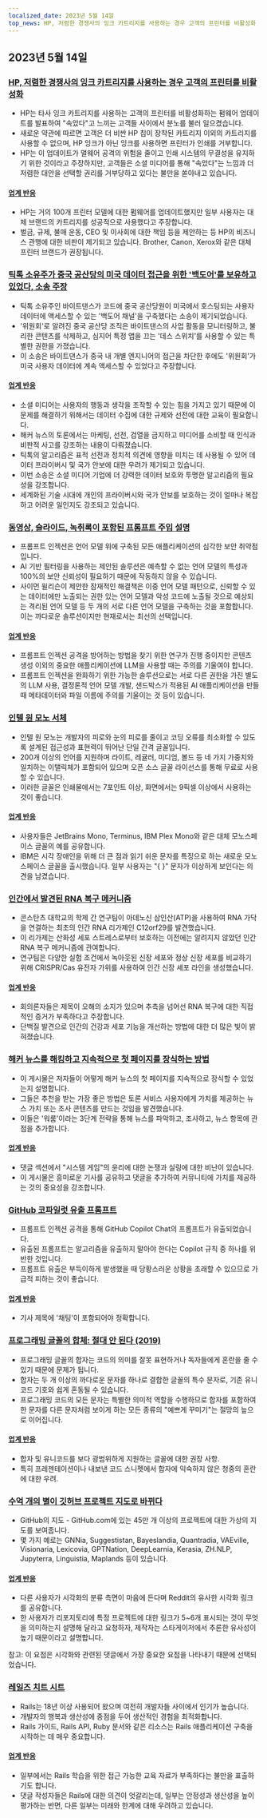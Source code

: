 ```yaml
---
localized_date: 2023년 5월 14일
top_news: HP, 저렴한 경쟁사의 잉크 카트리지를 사용하는 경우 고객의 프린터를 비활성화
---
```




<CallToAction />

<Steps>

## 2023년 5월 14일

### [HP, 저렴한 경쟁사의 잉크 카트리지를 사용하는 경우 고객의 프린터를 비활성화](https://www.telegraph.co.uk/money/consumer-affairs/hp-printers-computers-ink-cartridges-rivals/)

- HP는 타사 잉크 카트리지를 사용하는 고객의 프린터를 비활성화하는 펌웨어 업데이트를 발표하여 "속았다"고 느끼는 고객들 사이에서 분노를 불러 일으켰습니다.
- 새로운 약관에 따르면 고객은 더 비싼 HP 칩이 장착된 카트리지 이외의 카트리지를 사용할 수 없으며, HP 잉크가 아닌 잉크를 사용하면 프린터가 인쇄를 거부합니다.
- HP는 이 업데이트가 멀웨어 공격의 위험을 줄이고 인쇄 시스템의 무결성을 유지하기 위한 것이라고 주장하지만, 고객들은 소셜 미디어를 통해 "속았다"는 느낌과 더 저렴한 대안을 선택할 권리를 거부당하고 있다는 불만을 쏟아내고 있습니다.

#### [업계 반응](http://news.ycombinator.com/item?id=35930518)

- HP는 거의 100개 프린터 모델에 대한 펌웨어를 업데이트했지만 일부 사용자는 대체 브랜드의 카트리지를 성공적으로 사용했다고 주장합니다.
- 벌금, 규제, 불매 운동, CEO 및 이사회에 대한 책임 등을 제안하는 등 HP의 비즈니스 관행에 대한 비판이 제기되고 있습니다. Brother, Canon, Xerox와 같은 대체 프린터 브랜드가 권장됩니다.

### [틱톡 소유주가 중국 공산당의 미국 데이터 접근을 위한 '백도어'를 보유하고 있었다, 소송 주장](https://www.businessinsider.com/new-lawsuit-alleges-tiktok-owner-let-ccp-access-user-data-2023-5)

- 틱톡 소유주인 바이트댄스가 코드에 중국 공산당원이 미국에서 호스팅되는 사용자 데이터에 액세스할 수 있는 '백도어 채널'을 구축했다는 소송이 제기되었습니다.
- '위원회'로 알려진 중국 공산당 조직은 바이트댄스의 사업 활동을 모니터링하고, 불리한 콘텐츠를 삭제하고, 심지어 특정 앱을 끄는 '데스 스위치'를 사용할 수 있는 특별한 권한을 가졌습니다.
- 이 소송은 바이트댄스가 중국 내 개별 엔지니어의 접근을 차단한 후에도 '위원회'가 미국 사용자 데이터에 계속 액세스할 수 있었다고 주장합니다.

#### [업계 반응](http://news.ycombinator.com/item?id=35929348)

- 소셜 미디어는 사용자의 행동과 생각을 조작할 수 있는 힘을 가지고 있기 때문에 이 문제를 해결하기 위해서는 데이터 수집에 대한 규제와 선전에 대한 교육이 필요합니다.
- 해커 뉴스의 토론에서는 마케팅, 선전, 검열을 금지하고 미디어를 소비할 때 인식과 비판적 사고를 강조하는 내용이 다뤄졌습니다.
- 틱톡의 알고리즘은 표적 선전과 정치적 의견에 영향을 미치는 데 사용될 수 있어 데이터 프라이버시 및 국가 안보에 대한 우려가 제기되고 있습니다.
- 이번 소송은 소셜 미디어 기업에 더 강력한 데이터 보호와 투명한 알고리즘의 필요성을 강조합니다.
- 세계화된 기술 시대에 개인의 프라이버시와 국가 안보를 보호하는 것이 얼마나 복잡하고 어려운 일인지도 강조되고 있습니다.

### [동영상, 슬라이드, 녹취록이 포함된 프롬프트 주입 설명](https://simonwillison.net/2023/May/2/prompt-injection-explained/)

- 프롬프트 인젝션은 언어 모델 위에 구축된 모든 애플리케이션의 심각한 보안 취약점입니다.
- AI 기반 필터링을 사용하는 제안된 솔루션은 예측할 수 없는 언어 모델의 특성과 100%의 보안 신뢰성이 필요하기 때문에 작동하지 않을 수 있습니다.
- 사이먼 윌리슨이 제안한 잠재적인 해결책은 이중 언어 모델 패턴으로, 신뢰할 수 있는 데이터에만 노출되는 권한 있는 언어 모델과 악성 코드에 노출될 것으로 예상되는 격리된 언어 모델 등 두 개의 서로 다른 언어 모델을 구축하는 것을 포함합니다. 이는 까다로운 솔루션이지만 현재로서는 최선의 선택입니다.

#### [업계 반응](http://news.ycombinator.com/item?id=35929122)

- 프롬프트 인젝션 공격을 방어하는 방법을 찾기 위한 연구가 진행 중이지만 콘텐츠 생성 이외의 중요한 애플리케이션에 LLM을 사용할 때는 주의를 기울여야 합니다.
- 프롬프트 인젝션을 완화하기 위한 가능한 솔루션으로는 서로 다른 권한을 가진 별도의 LLM 사용, 결정론적 언어 모델 개발, 샌드박스가 적용된 AI 애플리케이션을 만들 때 메타데이터와 파일 이름에 주의를 기울이는 것 등이 있습니다.

### [인텔 원 모노 서체](https://github.com/intel/intel-one-mono)

- 인텔 원 모노는 개발자의 피로와 눈의 피로를 줄이고 코딩 오류를 최소화할 수 있도록 설계된 접근성과 표현력이 뛰어난 단일 간격 글꼴입니다.
- 200개 이상의 언어를 지원하며 라이트, 레귤러, 미디엄, 볼드 등 네 가지 가중치와 일치하는 이탤릭체가 포함되어 있으며 오픈 소스 글꼴 라이선스를 통해 무료로 사용할 수 있습니다.
- 이러한 글꼴은 인쇄물에서는 7포인트 이상, 화면에서는 9픽셀 이상에서 사용하는 것이 좋습니다.

#### [업계 반응](http://news.ycombinator.com/item?id=35925124)

- 사용자들은 JetBrains Mono, Terminus, IBM Plex Mono와 같은 대체 모노스페이스 글꼴의 예를 공유합니다.
- IBM은 시각 장애인을 위해 더 큰 점과 읽기 쉬운 문자를 특징으로 하는 새로운 모노스페이스 글꼴을 출시했습니다. 일부 사용자는 "{ }" 문자가 이상하게 보인다는 의견을 남겼습니다.

### [인간에서 발견된 RNA 복구 메커니즘](https://phys.org/news/2023-04-hidden-rna-mechanism-humans.html)

- 콘스탄츠 대학교의 학제 간 연구팀이 아데노신 삼인산(ATP)을 사용하여 RNA 가닥을 연결하는 최초의 인간 RNA 리가제인 C12orf29를 발견했습니다.
- 이 리가제는 산화성 세포 스트레스로부터 보호하는 이전에는 알려지지 않았던 인간 RNA 복구 메커니즘에 관여합니다.
- 연구팀은 다양한 실험 조건에서 녹아웃된 신장 세포와 정상 신장 세포를 비교하기 위해 CRISPR/Cas 유전자 가위를 사용하여 인간 신장 세포 라인을 생성했습니다.

#### [업계 반응](http://news.ycombinator.com/item?id=35924495)

- 회의론자들은 제목이 오해의 소지가 있으며 추측을 넘어선 RNA 복구에 대한 직접적인 증거가 부족하다고 주장합니다.
- 단백질 발견으로 인간의 건강과 세포 기능을 개선하는 방법에 대한 더 많은 빛이 밝혀졌습니다.

### [해커 뉴스를 해킹하고 지속적으로 첫 페이지를 장식하는 방법](https://www.indiehackers.com/post/how-to-hack-hacker-news-and-consistently-hit-the-front-page-56b4a04e12)

- 이 게시물은 저자들이 어떻게 해커 뉴스의 첫 페이지를 지속적으로 장식할 수 있었는지 설명합니다.
- 그들은 추천을 받는 가장 좋은 방법은 토론 서비스 사용자에게 가치를 제공하는 뉴스 가치 또는 조사 콘텐츠를 만드는 것임을 발견했습니다.
- 이들은 '워룸'이라는 3단계 전략을 통해 뉴스를 파악하고, 조사하고, 뉴스 항목에 관점을 추가합니다.

#### [업계 반응](http://news.ycombinator.com/item?id=35929794)

- 댓글 섹션에서 "시스템 게임"의 윤리에 대한 논쟁과 실링에 대한 비난이 있습니다.
- 이 게시물은 흥미로운 기사를 공유하고 댓글을 추가하여 커뮤니티에 가치를 제공하는 것의 중요성을 강조합니다.

### [GitHub 코파일럿 유출 프롬프트](https://simonwillison.net/2023/May/12/github-copilot-chat-leaked-prompt/)

- 프롬프트 인젝션 공격을 통해 GitHub Copilot Chat의 프롬프트가 유출되었습니다.
- 유출된 프롬프트는 알고리즘을 유출하지 말아야 한다는 Copilot 규칙 중 하나를 위반한 것입니다.
- 프롬프트 유출은 부득이하게 발생했을 때 당황스러운 상황을 초래할 수 있으므로 가급적 피하는 것이 좋습니다.

#### [업계 반응](http://news.ycombinator.com/item?id=35924293)

- 기사 제목에 '채팅'이 포함되어야 정확합니다.

### [프로그래밍 글꼴의 합체: 절대 안 된다 (2019)](https://practicaltypography.com/ligatures-in-programming-fonts-hell-no.html)

- 프로그래밍 글꼴의 합자는 코드의 의미를 잘못 표현하거나 독자들에게 혼란을 줄 수 있기 때문에 문제가 됩니다.
- 합자는 두 개 이상의 까다로운 문자를 하나로 결합한 글꼴의 특수 문자로, 기존 유니코드 기호와 쉽게 혼동될 수 있습니다.
- 프로그래밍 코드의 모든 문자는 특별한 의미적 역할을 수행하므로 합자를 포함하여 한 문자를 다른 문자처럼 보이게 하는 모든 종류의 "예쁘게 꾸미기"는 절망의 늪으로 이어집니다.

#### [업계 반응](http://news.ycombinator.com/item?id=35925821)

- 합자 및 유니코드를 보다 광범위하게 지원하는 글꼴에 대한 권장 사항.
- 특히 프레젠테이션이나 내보낸 코드 스니펫에서 합자에 익숙하지 않은 청중의 혼란에 대한 우려.

### [수억 개의 별이 깃허브 프로젝트 지도로 바뀌다](https://anvaka.github.io/map-of-github/)

- GitHub의 지도 - GitHub.com에 있는 45만 개 이상의 프로젝트에 대한 가상의 지도를 보여줍니다.
- 몇 가지 예로는 GNNia, Suggestistan, Bayeslandia, Quantradia, VAEville, Visionaria, Lexicovia, GPTNation, DeepLearnia, Kerasia, ZH.NLP, Jupyterra, Linguistia, Maplands 등이 있습니다.

#### [업계 반응](http://news.ycombinator.com/item?id=35931402)

- 다른 사용자가 시각화의 분류 측면이 마음에 든다며 Reddit의 유사한 시각화 링크를 공유합니다.
- 한 사용자가 리포지토리에 특정 프로젝트에 대한 링크가 5~6개 표시되는 것이 무엇을 의미하는지 설명해 달라고 요청하자, 제작자는 스타게이저에서 추론한 유사성이 높기 때문이라고 설명합니다.

참고: 이 요점은 시각화와 관련된 댓글에서 가장 중요한 요점을 나타내기 때문에 선택되었습니다.

### [레일즈 치트 시트](https://fly.io/ruby-dispatch/welcome-to-rails-cheat-sheet/)

- Rails는 18년 이상 사용되어 왔으며 여전히 개발자들 사이에서 인기가 높습니다.
- 개발자의 행복과 생산성에 중점을 두어 생산적인 경험을 최적화합니다.
- Rails 가이드, Rails API, Ruby 문서와 같은 리소스는 Rails 애플리케이션 구축을 시작하는 데 매우 중요합니다.

#### [업계 반응](http://news.ycombinator.com/item?id=35927813)

- 일부에서는 Rails 학습을 위한 접근 가능한 교육 자료가 부족하다는 불만을 표출하기도 합니다.
- 댓글 작성자들은 Rails에 대한 의견이 엇갈리는데, 일부는 안정성과 생산성을 높이 평가하는 반면, 다른 일부는 미래와 한계에 대해 우려하고 있습니다.

</Steps>
